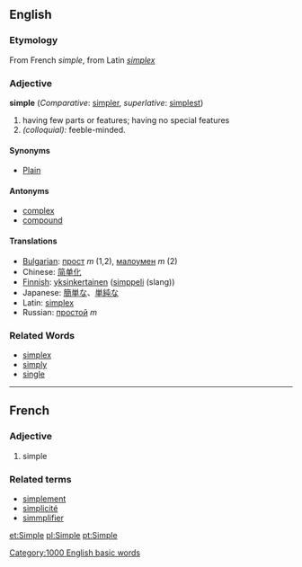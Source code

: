 ==English==
===Etymology===
From French ''simple'', from Latin ''[[simplex]]''

===Adjective===
'''simple''' (''Comparative'': [[simpler]], ''superlative'': [[simplest]])
#having few parts or features; having no special features
#''(colloquial):'' feeble-minded.

====Synonyms====
*[[Plain]]

====Antonyms====
*[[complex]]
*[[compound]]

====Translations====
*[[Bulgarian]]: [[прост]] ''m'' (1,2), [[малоумен]] ''m'' (2)
*Chinese: [[简单化]]
*[[Finnish]]: [[yksinkertainen]] ([[simppeli]] (slang))
*Japanese: [[簡単な]]、[[単純な]]
*Latin: [[simplex]]
*Russian: [[простой]] ''m''

===Related Words===
*[[simplex]]
*[[simply]]
*[[single]]
----

==French==
===Adjective===

# simple

===Related terms===
*[[simplement]]
*[[simplicité]]
*[[simmplifier]]

[[et:Simple]]
[[pl:Simple]]
[[pt:Simple]]
[[Category:1000 English basic words]]